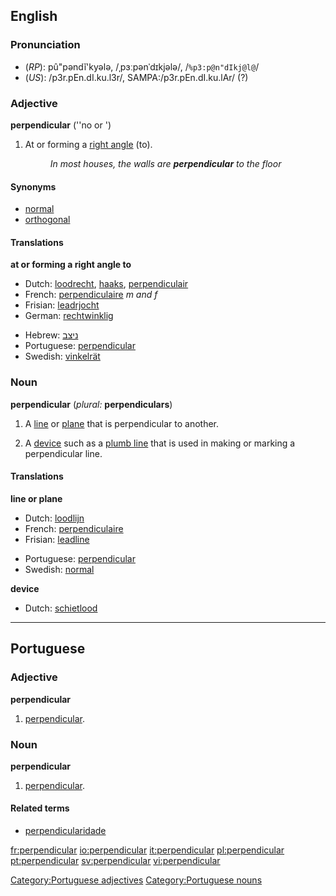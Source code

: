 {{see|Perpendicular}}

==English==
===Pronunciation===
*(''RP''): pû"pəndĭ'kyələ, /ˌpɜːpənˈdɪkjələ/, /<tt>%p3:p@n"dIkj@l@</tt>/
*(''US''): /p3r.pEn.dI.ku.l3r/, SAMPA:/p3r.pEn.dI.ku.lAr/ (?)<!--needs to be checked-->

===Adjective===
{{wikipedia}}
'''perpendicular''' (''no {{compar}} or {{superl}}')
#{{geometry}} At or forming a [[right angle]] (to).
#:''In most houses, the walls are '''perpendicular''' to the floor''

====Synonyms====
*[[normal]]
*[[orthogonal]]

====Translations====
'''at or forming a right angle to'''
{{top}}
*Dutch: [[loodrecht]], [[haaks]], [[perpendiculair]]
*French: [[perpendiculaire]] ''m and f''
*Frisian: [[leadrjocht]]
*German: [[rechtwinklig]]
{{mid}}
*Hebrew: [[ניצב]]
*Portuguese: [[#Portuguese|perpendicular]]
*Swedish: [[vinkelrät]]
{{bottom}}

===Noun===
'''perpendicular''' (''plural:'' '''perpendiculars''')

#{{geometry}} A [[line]] or [[plane]] that is perpendicular to another.
#A [[device]] such as a [[plumb line]] that is used in making or marking a perpendicular line.

====Translations====
'''line or plane'''
{{top}}
*Dutch: [[loodlijn]] {{f}}
*French: [[perpendiculaire]] {{f}}
*Frisian: [[leadline]]
{{mid}}
*Portuguese: [[#Portuguese|perpendicular]] {{f}}
*Swedish: [[normal]] {{c}}
{{bottom}}

'''device'''
{{top}}
*Dutch: [[schietlood]] {{n}}
{{mid}}
{{bottom}}

----

==Portuguese==
===Adjective===
'''perpendicular'''
# [[#English|perpendicular]].

===Noun===
'''perpendicular''' {{f}}
# [[#English|perpendicular]].

====Related terms====
{{top2}}
*[[perpendicularidade]]
{{mid2}}
{{bottom}}

[[Category:Portuguese adjectives]]
[[Category:Portuguese nouns]]

[[fr:perpendicular]]
[[io:perpendicular]]
[[it:perpendicular]]
[[pl:perpendicular]]
[[pt:perpendicular]]
[[sv:perpendicular]]
[[vi:perpendicular]]